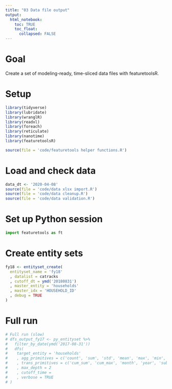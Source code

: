 ```yaml
---
title: "03 Data file output"
output:
  html_notebook:
    toc: TRUE
    toc_float:
      collapsed: FALSE
---
```


# Goal

Create a set of modeling-ready, time-sliced data files with featuretoolsR.

# Setup

```r
library(tidyverse)
library(lubridate)
library(wranglR)
library(readxl)
library(foreach)
library(reticulate)
library(nanotime)
library(featuretoolsR)

source(file = 'code/featuretools helper functions.R')
```

# Load and check data

```r
data_dt <- '2020-04-08'
source(file = 'code/data xlsx import.R')
source(file = 'code/data cleanup.R')
source(file = 'code/data validation.R')
```

# Set up Python session

```python
import featuretools as ft
```


# Create entity sets

```r
fy18 <- entityset_create(
  entityset_name = 'fy18'
  , datalist = catracks
  , cutoff_dt = ymd('20180831')
  , master_entity = 'households'
  , master_idx = 'HOUSEHOLD_ID'
  , debug = TRUE
)
```

# Full run

```r
# Full run (slow)
# dfs_output_fy17 <- py_entityset %>%
#   filter_by_date(ymd('2017-08-31'))
#   dfs(
#    target_entity = 'households'
#    , agg_primitives = c('count', 'sum', 'std', 'mean', 'max', 'min', 'median', 'first', 'last', 'percent_true')
#    , trans_primitives = c('cum_sum', 'cum_max', 'month', 'year', 'subtract_numeric', 'divide_numeric', 'time_since_previous')
#    , max_depth = 2
#    , cutoff_time = 
#    , verbose = TRUE
# )
```